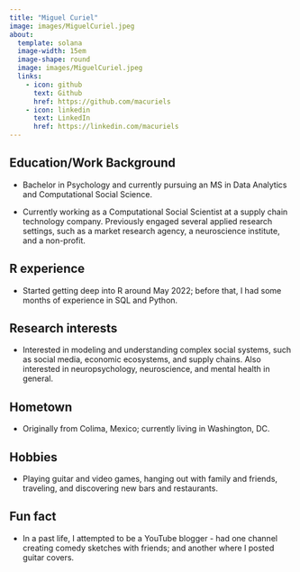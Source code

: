 ```yaml
---
title: "Miguel Curiel"
image: images/MiguelCuriel.jpeg
about:
  template: solana
  image-width: 15em
  image-shape: round
  image: images/MiguelCuriel.jpeg
  links:
    - icon: github
      text: Github
      href: https://github.com/macuriels
    - icon: linkedin
      text: LinkedIn
      href: https://linkedin.com/macuriels
---
```


## Education/Work Background

-   Bachelor in Psychology and currently pursuing an MS in Data Analytics and Computational Social Science.

-   Currently working as a Computational Social Scientist at a supply chain technology company. Previously engaged several applied research settings, such as a market research agency, a neuroscience institute, and a non-profit.

## R experience

-   Started getting deep into R around May 2022; before that, I had some months of experience in SQL and Python.

## Research interests

-   Interested in modeling and understanding complex social systems, such as social media, economic ecosystems, and supply chains. Also interested in neuropsychology, neuroscience, and mental health in general.

## Hometown

-   Originally from Colima, Mexico; currently living in Washington, DC.

## Hobbies

-   Playing guitar and video games, hanging out with family and friends, traveling, and discovering new bars and restaurants.

## Fun fact

-   In a past life, I attempted to be a YouTube blogger - had one channel creating comedy sketches with friends; and another where I posted guitar covers.
